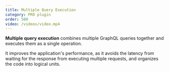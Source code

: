 ```yaml
---
title: Multiple Query Execution
category: PRO plugin
order: 500
video: /videos/video.mp4
---
```


**Multiple query execution** combines multiple GraphQL queries together and executes them as a single operation.

It improves the application's performance, as it avoids the latency from waiting for the response from executing multiple requests, and organizes the code into logical units.


